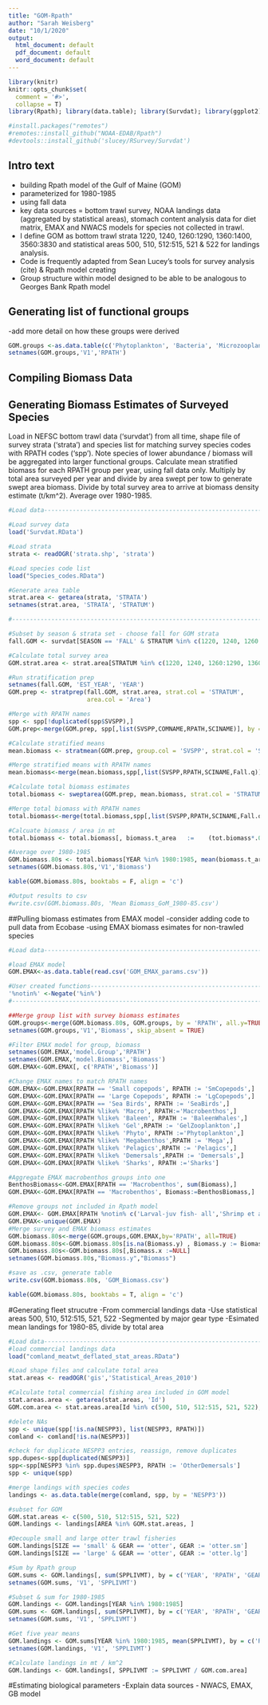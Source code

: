 ```yaml
---
title: "GOM-Rpath"
author: "Sarah Weisberg"
date: "10/1/2020"
output:
  html_document: default
  pdf_document: default
  word_document: default
---
```



```r
library(knitr)
knitr::opts_chunk$set(
  comment = '#>',
  collapse = T)
library(Rpath); library(data.table); library(Survdat); library(ggplot2); library(rgdal); library(here)

#install.packages("remotes")
#remotes::install_github("NOAA-EDAB/Rpath")
#devtools::install_github('slucey/RSurvey/Survdat')

```

## Intro text
- building Rpath model of the Gulf of Maine (GOM)
- parameterized for 1980-1985
- using fall data
- key data sources = bottom trawl survey, NOAA landings data (aggregated by statistical areas), stomach content analysis data for diet matrix, EMAX and NWACS models for species not collected in trawl.
- I define GOM as bottom trawl strata 1220, 1240, 1260:1290, 1360:1400, 3560:3830 and statistical areas 500, 510, 512:515, 521 & 522 for landings analysis.
- Code is frequently adapted from Sean Lucey's tools for survey analysis (cite) & Rpath model creating
- Group structure within model designed to be able to be analogous to Georges Bank Rpath model

## Generating list of functional groups
-add more detail on how these groups were derived


```r
GOM.groups <-as.data.table(c('Phytoplankton', 'Bacteria', 'Microzooplankton', 'GelZooplankton','LgCopepods', 'SmCopepods', 'Micronekton', 'Illex',' Loligo', 'OtherCephalopods','Macrobenthos','AmLobster','OceanPout','SmPelagics','SmFlatfishes','NShrimp','RiverHerring','AtlScallop','OtherPelagics','SummerFlounder','AtlHerring','Mesopelagics','SouthernDemersals','YTFlounder','Cod','Haddock','AmPlaice','AtlMackerel','Cusk','OtherDemersals','HMS','OtherSkates','RedHake','Barndoor Skate','Fourspot','SmoothDogfish','Pollock','Goosefish','SilverHake','WhiteHake','SpinyDogfish','Redfish','LittleSkate','SeaBirds','Windowpane','WinterFlounder','WitchFlounder','BlackSeaBass','Sharks','WinterSkate','Pinnipeds','BaleenWhales','Odontocetes'))
setnames(GOM.groups,'V1','RPATH')

```


## Compiling Biomass Data

## Generating Biomass Estimates of Surveyed Species
Load in NEFSC bottom trawl data ('survdat') from all time, shape file of survey strata ('strata') and species list for matching survey species codes with RPATH codes ('spp'). Note species of lower abundance / biomass will be aggregated into larger functional groups. Calculate mean stratified biomass for each RPATH group per year, using fall data only. Multiply by total area surveyed per year and divide by area swept per tow to generate swept area biomass. Divide by total survey area to arrive at biomass density estimate (t/km^2). Average over 1980-1985.

```r
#Load data------------------------------------------------------------------

#Load survey data
load('Survdat.RData')

#Load strata
strata <- readOGR('strata.shp', 'strata')

#Load species code list
load("Species_codes.RData")

#Generate area table
strat.area <- getarea(strata, 'STRATA')
setnames(strat.area, 'STRATA', 'STRATUM')

#---------------------------------------------------------------------------

#Subset by season & strata set - choose fall for GOM strata
fall.GOM <- survdat[SEASON == 'FALL' & STRATUM %in% c(1220, 1240, 1260:1290, 1360:1400, 3560:3830), ]

#Calculate total survey area
GOM.strat.area <- strat.area[STRATUM %in% c(1220, 1240, 1260:1290, 1360:1400, 3560:3830), sum(Area)]

#Run stratification prep
setnames(fall.GOM, 'EST_YEAR', 'YEAR')
GOM.prep <- stratprep(fall.GOM, strat.area, strat.col = 'STRATUM', 
                      area.col = 'Area')

#Merge with RPATH names
spp <- spp[!duplicated(spp$SVSPP),]
GOM.prep<-merge(GOM.prep, spp[,list(SVSPP,COMNAME,RPATH,SCINAME)], by = 'SVSPP')

#Calculate stratified means 
mean.biomass <- stratmean(GOM.prep, group.col = 'SVSPP', strat.col = 'STRATUM')

#Merge stratified means with RPATH names
mean.biomass<-merge(mean.biomass,spp[,list(SVSPP,RPATH,SCINAME,Fall.q)], by = 'SVSPP')

#Calculate total biomass estimates
total.biomass <- sweptarea(GOM.prep, mean.biomass, strat.col = 'STRATUM', area.col = 'Area')

#Merge total biomass with RPATH names
total.biomass<-merge(total.biomass,spp[,list(SVSPP,RPATH,SCINAME,Fall.q)], by = 'SVSPP')

#Calcuate biomass / area in mt
total.biomass <- total.biomass[, biomass.t_area   :=    (tot.biomass*.001)/(Fall.q*GOM.strat.area)]

#Average over 1980-1985
GOM.biomass.80s <- total.biomass[YEAR %in% 1980:1985, mean(biomass.t_area), by = RPATH]
setnames(GOM.biomass.80s,'V1','Biomass')

kable(GOM.biomass.80s, booktabs = F, align = 'c')

#Output results to csv
#write.csv(GOM.biomass.80s, 'Mean Biomass_GoM_1980-85.csv')
```

##Pulling biomass estimates from EMAX model
-consider adding code to pull data from Ecobase
-using EMAX biomass esimates for non-trawled species

```r
#Load data------------------------------------------------------------------

#load EMAX model
GOM.EMAX<-as.data.table(read.csv('GOM_EMAX_params.csv'))

#User created functions-----------------------------------------------------
'%notin%' <-Negate('%in%')
#---------------------------------------------------------------------------

##Merge group list with survey biomass estimates
GOM.groups<-merge(GOM.biomass.80s, GOM.groups, by = 'RPATH', all.y=TRUE)
setnames(GOM.groups,'V1','Biomass', skip_absent = TRUE)

#Filter EMAX model for group, biomass
setnames(GOM.EMAX,'model.Group','RPATH')
setnames(GOM.EMAX,'model.Biomass','Biomass')
GOM.EMAX<-GOM.EMAX[, c('RPATH','Biomass')]

#Change EMAX names to match RPATH names
GOM.EMAX<-GOM.EMAX[RPATH == 'Small copepods', RPATH := 'SmCopepods',]
GOM.EMAX<-GOM.EMAX[RPATH == 'Large Copepods', RPATH := 'LgCopepods',]
GOM.EMAX<-GOM.EMAX[RPATH == 'Sea Birds', RPATH := 'SeaBirds',]
GOM.EMAX<-GOM.EMAX[RPATH %like% 'Macro', RPATH:='Macrobenthos',]
GOM.EMAX<-GOM.EMAX[RPATH %like% 'Baleen', RPATH := 'BaleenWhales',]
GOM.EMAX<-GOM.EMAX[RPATH %like% 'Gel',RPATH := 'GelZooplankton',]
GOM.EMAX<-GOM.EMAX[RPATH %like% 'Phyto', RPATH :='Phytoplankton',]
GOM.EMAX<-GOM.EMAX[RPATH %like% 'Megabenthos',RPATH := 'Mega',]
GOM.EMAX<-GOM.EMAX[RPATH %like% 'Pelagics',RPATH := 'Pelagics',]
GOM.EMAX<-GOM.EMAX[RPATH %like% 'Demersals',RPATH := 'Demersals',]
GOM.EMAX<-GOM.EMAX[RPATH %like% 'Sharks', RPATH :='Sharks']

#Aggregate EMAX macrobenthos groups into one 
BenthosBiomass<-GOM.EMAX[RPATH == 'Macrobenthos', sum(Biomass),]
GOM.EMAX<-GOM.EMAX[RPATH == 'Macrobenthos', Biomass:=BenthosBiomass,]

#Remove groups not included in Rpath model
GOM.EMAX<- GOM.EMAX[RPATH %notin% c('Larval-juv fish- all','Shrimp et al.','Mega','Pelagics','Demersals','Discard','Detritus-POC','Fishery'),]
GOM.EMAX<-unique(GOM.EMAX)
#Merge survey and EMAX biomass estimates
GOM.biomass.80s<-merge(GOM.groups,GOM.EMAX,by='RPATH', all=TRUE)
GOM.biomass.80s<-GOM.biomass.80s[is.na(Biomass.y) , Biomass.y := Biomass.x]
GOM.biomass.80s<-GOM.biomass.80s[,Biomass.x :=NULL]
setnames(GOM.biomass.80s,"Biomass.y","Biomass")

#save as .csv, generate table
write.csv(GOM.biomass.80s, 'GOM_Biomass.csv')

kable(GOM.biomass.80s, booktabs = T, align = 'c')

```

#Generating fleet strucutre
-From commercial landings data
-Use statistical areas 500, 510, 512:515, 521, 522
-Segmented by major gear type
-Esimated mean landings for 1980-85, divide by total area

```r

#Load data------------------------------------------------------------------
#load commercial landings data 
load("comland_meatwt_deflated_stat_areas.RData")

#Load shape files and calculate total area
stat.areas <- readOGR('gis','Statistical_Areas_2010')

#Calculate total commercial fishing area included in GOM model
stat.areas.area <- getarea(stat.areas, 'Id')
GOM.com.area <- stat.areas.area[Id %in% c(500, 510, 512:515, 521, 522), sum(Area)]

#delete NAs
spp <- unique(spp[!is.na(NESPP3), list(NESPP3, RPATH)])
comland <- comland[!is.na(NESPP3)]

#check for duplicate NESPP3 entries, reassign, remove duplicates
spp.dupes<-spp[duplicated(NESPP3)]
spp<-spp[NESPP3 %in% spp.dupes$NESPP3, RPATH := 'OtherDemersals']
spp <- unique(spp)

#merge landings with species codes
landings <- as.data.table(merge(comland, spp, by = 'NESPP3'))

#subset for GOM 
GOM.stat.areas <- c(500, 510, 512:515, 521, 522)
GOM.landings <- landings[AREA %in% GOM.stat.areas, ]

#Decouple small and large otter trawl fisheries
GOM.landings[SIZE == 'small' & GEAR == 'otter', GEAR := 'otter.sm']
GOM.landings[SIZE == 'large' & GEAR == 'otter', GEAR := 'otter.lg']

#Sum by Rpath group
GOM.sums <- GOM.landings[, sum(SPPLIVMT), by = c('YEAR', 'RPATH', 'GEAR')]
setnames(GOM.sums, 'V1', 'SPPLIVMT')

#Subset & sum for 1980-1985
GOM.landings <- GOM.landings[YEAR %in% 1980:1985]
GOM.sums <- GOM.landings[, sum(SPPLIVMT), by = c('YEAR', 'RPATH', 'GEAR')]
setnames(GOM.sums, 'V1', 'SPPLIVMT')

#Get five year means
GOM.landings <- GOM.sums[YEAR %in% 1980:1985, mean(SPPLIVMT), by = c('RPATH', 'GEAR')]
setnames(GOM.landings, 'V1', 'SPPLIVMT')

#Calculate landings in mt / km^2
GOM.landings <- GOM.landings[, SPPLIVMT := SPPLIVMT / GOM.com.area]

```

#Estimating biological parameters
-Explain data sources - NWACS, EMAX, GB model

```r
```


